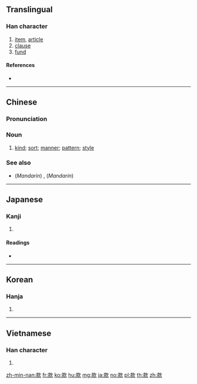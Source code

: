 ==Translingual==

===Han character===
{{Han char|rn=76|rad=欠|as=08|sn=12|four=47982|canj=GFNO|ids=⿰⿱士示欠}}

# [[item]], [[article]]
# [[clause]]
# [[fund]]

====References====
* {{Han ref|kx=0569.030|dkj=16107|dj=0957.100|hdz=32141.010|uh=6B3E|ud=27454|bh=B4DA|bd=46298}}

----

==Chinese==
{{zh-forms}}

===Pronunciation===
{{zh-pron
|m=kuǎn |ma=Zh-kuan.ogg
|c=fun2
|h=pfs=
|md=
|mn=khoán/khóaⁿ/khoán
|w=
|mc=y
|oc=y
|cat=n
}}

===Noun===
{{zh-noun}}

# {{lb|zh|Cantonese|Min Nan}} [[kind]]; [[sort]]; [[manner]]; [[pattern]]; [[style]]

===See also===
* {{sense|kind}} (''Mandarin'') {{zh-l|樣|yàng}}, (''Mandarin'') {{zh-l|樣子|yàngzi}}

----

==Japanese==

===Kanji===
{{ja-kanji|grade=c|rs=欠08}}

# {{defn|lang=ja|sort=欠08}}

====Readings====
* {{ja-readings|on=[[かん]] (kan)|kun=[[まこと]] (makoto), [[しるす]] (shirusu)}}

----

==Korean==

===Hanja===
{{ko-hanja|hangeul=관|eumhun=|rv=gwan|mr=kwan|y=kwan}}

# {{defn|lang=ko|sort=欠08}}

----

==Vietnamese==

===Han character===
{{vi-hantu|khoản|rs=欠08}}

# {{defn|lang=vi}}

[[zh-min-nan:款]]
[[fr:款]]
[[ko:款]]
[[hu:款]]
[[mg:款]]
[[ja:款]]
[[no:款]]
[[pl:款]]
[[th:款]]
[[zh:款]]
